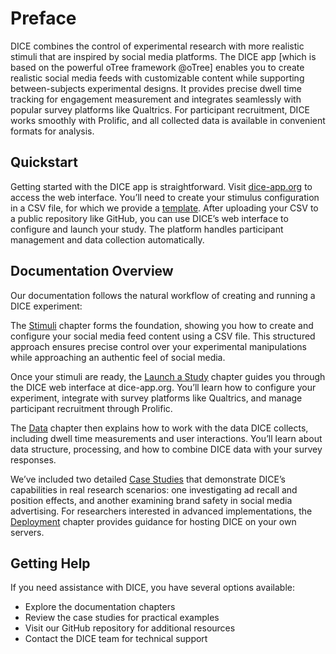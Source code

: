 # Preface {.unnumbered}

DICE combines the control of experimental research with more realistic stimuli that are inspired by social media platforms. The DICE app [which is based on the powerful oTree framework @oTree] enables you to create realistic social media feeds with customizable content while supporting between-subjects experimental designs. It provides precise dwell time tracking for engagement measurement and integrates seamlessly with popular survey platforms like Qualtrics. For participant recruitment, DICE works smoothly with Prolific, and all collected data is available in convenient formats for analysis.

## Quickstart

Getting started with the DICE app is straightforward. Visit [dice-app.org](https://www.dice-app.org/) to access the web interface. You'll need to create your stimulus configuration in a CSV file, for which we provide a [template](https://www.dice-app.org/static/sample_feed.csv). After uploading your CSV to a public repository like GitHub, you can use DICE's web interface to configure and launch your study. The platform handles participant management and data collection automatically.

## Documentation Overview

Our documentation follows the natural workflow of creating and running a DICE experiment:

The [Stimuli](stimuli.qmd#sec-stimuli) chapter forms the foundation, showing you how to create and configure your social media feed content using a CSV file. This structured approach ensures precise control over your experimental manipulations while approaching an authentic feel of social media.

Once your stimuli are ready, the [Launch a Study](dice-app.qmd#sec-launch) chapter guides you through the DICE web interface at dice-app.org. You'll learn how to configure your experiment, integrate with survey platforms like Qualtrics, and manage participant recruitment through Prolific.

The [Data](data.qmd#sec-data) chapter then explains how to work with the data DICE collects, including dwell time measurements and user interactions. You'll learn about data structure, processing, and how to combine DICE data with your survey responses.

We've included two detailed [Case Studies](cases.qmd#sec-cases) that demonstrate DICE's capabilities in real research scenarios: one investigating ad recall and position effects, and another examining brand safety in social media advertising. For researchers interested in advanced implementations, the [Deployment](deployment.qmd#sec-deploy) chapter provides guidance for hosting DICE on your own servers.

## Getting Help
If you need assistance with DICE, you have several options available:

- Explore the documentation chapters
- Review the case studies for practical examples
- Visit our GitHub repository for additional resources
- Contact the DICE team for technical support

<!--
Please cite as

```bibtex
@software{Roggenkamp_Digital_In-Context_Experiments_2024,
  author = {Roggenkamp, Hauke and Boegershausen, Johannes and Hildebrand, Christian},
  month = jan,
  title = {{Digital In-Context Experiments (DICE)}},
  url = {https://github.com/Howquez/oFeeds},
  version = {1.0},
  year = {2024}
}
```
-->

